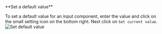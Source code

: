 <Tip>
**Set a default value**

To set a default value for an input component, enter the value and click on the small setting icon on the bottom right. Next click on 
`Set current value`.
![Set default value](/images/build-custom-tools/tool-step/set-default-value-tip.png)
</Tip>